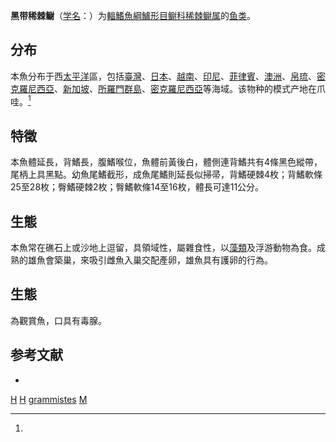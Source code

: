 {{Speciesbox
| taxon = Meiacanthus grammistes
| image =  Meiacanthus grammistes.JPG
| binomial_authority = Valenciennes, 1836<ref name='id8057'>{{cite web| url =http://www.bioinfo.cn/db05/BjdwSpecies.php?action=view&id=8057| title =黑带稀棘鳚| work =中国动物物种编目数据库| publisher =中国科学院微生物研究所| author =中国科学院动物研究所| accessdate =2009-04-16| deadurl =yes| archiveurl =https://web.archive.org/web/20160305063717/http://www.bioinfo.cn/db05/BjdwSpecies.php?action=view&id=8057| archivedate =2016-03-05}}</ref>
| synonyms = *''Blennechis grammistes''<br /><small>Valenciennes, 1836</small>
}}

'''黑带稀棘鳚'''（[[学名|学名]]：{{lang|la|''Meiacanthus grammistes''}}）为[[輻鰭魚綱|輻鰭魚綱]][[鱸形目|鱸形目]][[鳚科|鳚科]][[稀棘鳚属|稀棘鳚属]]的[[鱼类|鱼类]]。

==分布==
本魚分布于西[[太平洋|太平洋]]區，包括[[臺灣|臺灣]]、[[日本|日本]]、[[越南|越南]]、[[印尼|印尼]]、[[菲律賓|菲律賓]]、[[澳洲|澳洲]]、[[帛琉|帛琉]]、[[密克羅尼西亞|密克羅尼西亞]]、[[新加坡|新加坡]]、[[所羅門群島|所羅門群島]]、[[密克羅尼西亞|密克羅尼西亞]]等海域。该物种的模式产地在爪哇。<ref name='id8057'/>

==特徵==
本魚體延長，背鰭長，腹鰭喉位，魚體前黃後白，體側連背鰭共有4條黑色縱帶，尾柄上具黑點。幼魚尾鰭截形，成魚尾鰭則延長似掃帚，背鰭硬棘4枚；背鰭軟條25至28枚；臀鰭硬棘2枚；臀鰭軟條14至16枚，體長可達11公分。

==生態==
本魚常在礁石上或沙地上逗留，具領域性，屬雜食性，以[[藻類|藻類]]及浮游動物為食。成熟的雄魚會築巢，來吸引雌魚入巢交配產卵，雄魚具有護卵的行為。

==生態==
為觀賞魚，口具有毒腺。

== 参考文献 ==
{{reflist}}
*{{FishBase_species|genus=Meiacanthus|species=grammistes|year=2011|month=12}}

{{鱸形目小作品}}

{{taxonbar}}
[[Category:觀賞魚|H]]
[[Category:有毒魚類|H]]
[[Category:稀棘鳚属|grammistes]]
[[Category:1836年描述的魚類|M]]